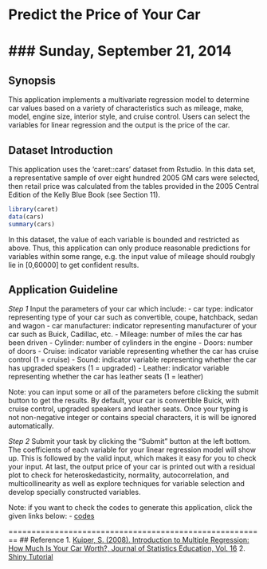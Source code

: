 # Predict the Price of Your Car

### Sunday, September 21, 2014
========================================================
## Synopsis
This application implements a multivariate regression model to determine car values based on a variety of characteristics such as mileage, make, model, engine size, interior style, and cruise control. Users can select the variables for linear regression and the output is the price of the car. 

## Dataset Introduction

This application uses the 'caret::cars' dataset from Rstudio. In this data set, a representative sample of over eight hundred 2005 GM cars were selected, then retail price was calculated from the tables provided in the 2005 Central Edition of the Kelly Blue Book (see Section 11).

```r
library(caret)
data(cars)
summary(cars)
```

In this dataset, the value of each variable is bounded and restricted as above. Thus, this application can only produce reasonable predictions for variables within some range, e.g. the input value of mileage should roubgly lie in [0,60000] to get confident results. 


## Application Guideline
*Step 1* Input the parameters of your car which include:
- car type: indicator representing type of your car such as convertible, coupe, hatchback, sedan and wagon
- car manufacturer: indicator representing manufacturer of your car such as Buick, Cadillac, etc. 
- Mileage: number of miles the car has been driven
- Cylinder: number of cylinders in the engine 
- Doors: number of doors 
- Cruise: indicator variable representing whether the car has cruise control (1 = cruise)
- Sound: indicator variable representing whether the car has upgraded speakers (1 = upgraded)
- Leather: indicator variable representing whether the car has leather seats (1 = leather)

Note: you can input some or all of the parameters before clicking the submit button to get the results. By default, your car is convertible Buick, with cruise control, upgraded speakers and leather seats. Once your typing is not non-negative integer or contains special characters, it is will be ignored automatically. 

*Step 2* Submit your task by clicking the "Submit" button at the left bottom.
The coefficients of each variable for your linear regression model will show up. This is followed by the valid input, which makes it easy for you to check your input. At last, the output price of your car is printed out with a residual plot to check for heteroskedasticity, normality, autocorrelation, and multicollinearity as well as explore techniques for variable selection and develop specially constructed 
variables.

Note: if you want to check the codes to generate this application, click the given links below:
- [codes](https://github.com/szywind/Project-shiny-app)

========================================================
## Reference
1. [Kuiper, S. (2008). Introduction to Multiple Regression: How Much Is Your Car Worth?, Journal of Statistics Education, Vol. 16](http://www.amstat.org/publications/jse/v16n3/kuiper.pdf)
2. [Shiny Tutorial](http://rstudio.github.io/shiny/tutorial)
